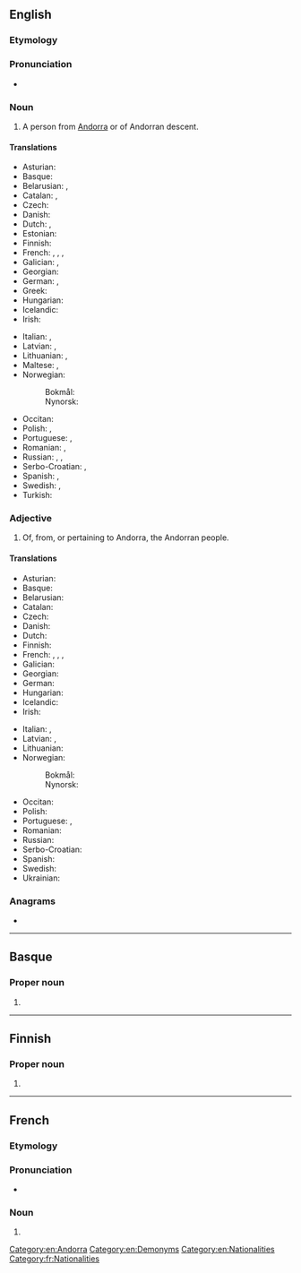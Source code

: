 {{also|andorran}}
==English==

===Etymology===
{{suffix|en|Andorra|n}}

===Pronunciation===
* {{IPA|en|/ænˈdɔːɹən/}}

===Noun===
{{en-noun}}

# A person from [[Andorra]] or of Andorran descent.

====Translations====
{{trans-top|person from Andorra}}
* Asturian: {{t+|ast|andorranu|m}}
* Basque: {{t+|eu|andorratar}}
* Belarusian: {{t|be|андо́рец|m|sc=Cyrl}}, {{t|be|андо́рка|f|sc=Cyrl}}
* Catalan: {{t+|ca|andorrà|m}}, {{t+|ca|andorrana|f}}
* Czech: {{t+|cs|Andořan|m}}
* Danish: {{t|da|andorraner|c}}
* Dutch: {{t+|nl|Andorrees|m}}, {{t+|nl|Andorrese|f}}
* Estonian: {{t|et|andorralane}}
* Finnish: {{t+|fi|andorralainen}}
* French: {{t+|fr|Andorran|m}}, {{t+|fr|Andorrane|f}}, {{t+|fr|andorran|m}}, {{t+|fr|andorrane|f}}
* Galician: {{t|gl|andorrano|m}}, {{t|gl|andorrana|f}}
* Georgian: {{t|ka|ანდორელი}}
* German: {{t+|de|Andorraner|m}}, {{t+|de|Andorranerin|f}}
* Greek: {{t+|el|Ανδορρανός}}
* Hungarian: {{t+|hu|andorrai}}
* Icelandic: {{t|is|Andorramaður|m}}
* Irish: {{t|ga|Andórach|m}}
{{trans-mid}}
* Italian: {{t+|it|andorrano|m}}, {{t+|it|andorrana|f}}
* Latvian: {{t|lv|andorietis|m}}, {{t|lv|andoriete|f}}
* Lithuanian: {{t+|lt|andorietis|m}}, {{t+|lt|andorietė|f}}
* Maltese: {{t|mt|Andorrjan|m}}, {{t|mt|Andorrjana|f}}
* Norwegian:
*: Bokmål: {{t+|nb|andorraner|m}}
*: Nynorsk: {{t+|nn|andorranar|m}}
* Occitan: {{t|oc|andorran|m}}
* Polish: {{t+|pl|Andorczyk|m}}, {{t+|pl|Andorka|f}}
* Portuguese: {{t+|pt|andorrano|m}}, {{t|pt|andorrense|m}}
* Romanian: {{t|ro|andorran|m}}, {{t|ro|andorrană|f}}
* Russian: {{t+|ru|андо́ррец|m}}, {{t|ru|[[жи́тель]] [[Андорра|Андо́рры]]|m}}, {{t|ru|[[жи́тельница]] [[Андорра|Андо́рры]]|f}}
* Serbo-Croatian: {{t+|sh|Andorac|m}}, {{t|sh|Andorka|f}}
* Spanish: {{t+|es|andorrano|m}}, {{t+|es|andorrana|f}}
* Swedish: {{t+|sv|andorran|c}}, {{t+|sv|andorranska|c}}
* Turkish: {{t+|tr|Andorralı}}
{{trans-bottom}}

===Adjective===
{{en-adj|-}}

# Of, from, or pertaining to Andorra, the Andorran people.

====Translations====
{{trans-top|pertaining to Andorra}}
* Asturian: {{t+|ast|andorranu}}
* Basque: {{t+|eu|andorratar}}
* Belarusian: {{t|be|андо́рскі|m|sc=Cyrl}}
* Catalan: {{t+|ca|andorrà}}
* Czech: {{t+|cs|andorrský}}
* Danish: {{t|da|andorransk}}
* Dutch: {{t+|nl|Andorrees}}
* Finnish: {{t+|fi|andorralainen}}
* French: {{t+|fr|Andorran|m}}, {{t+|fr|Andorrane|f}}, {{t+|fr|andorran|m}}, {{t+|fr|andorrane|f}}
* Galician: {{t|gl|andorrano}}
* Georgian: {{t|ka|ანდორული}}
* German: {{t+|de|andorranisch}}
* Hungarian: {{t+|hu|andorrai}}
* Icelandic: {{t|is|andorrskur|m}}
* Irish: {{t|ga|Andórach}}
{{trans-mid}}
* Italian: {{t+|it|andorrano|m}}, {{t+|it|andorrana|f}}
* Latvian: {{t|lv|andoriešu}}, {{t|lv|Andoras}}
* Lithuanian: {{t+|lt|andorietiškas}}
* Norwegian:
*: Bokmål: {{t|nb|andorransk}}
*: Nynorsk: {{t+|nn|andorransk}}
* Occitan: {{t|oc|andorran}}
* Polish: {{t+|pl|andorski|m}}
* Portuguese: {{t+|pt|andorrano}}, {{t|pt|andorrense}}
* Romanian: {{t|ro|andorran}}
* Russian: {{t+|ru|андо́ррский}}
* Serbo-Croatian: {{t+|sh|andorski}}
* Spanish: {{t+|es|andorrano}}
* Swedish: {{t+|sv|andorransk}}
* Ukrainian: {{t|uk|андо́ррський|m|sc=Cyrl}}
{{trans-bottom}}

===Anagrams===
* {{anagrams|en|a=aadnnorr|nonradar}}

[[Category:en:Andorra]]
[[Category:en:Demonyms]]
[[Category:en:Nationalities]]

----

==Basque==

===Proper noun===
{{head|eu|proper noun form}}

# {{inflection of|eu|Andorra||ine|indef}}

----

==Finnish==

===Proper noun===
{{head|fi|proper noun form}}

# {{infl of|fi|Andorra||gen|s}}

----

==French==

===Etymology===
{{suffix|fr|Andorre|an}}

===Pronunciation===
* {{audio|fr|LL-Q150 (fra)-WikiLucas00-Andorran.wav|Audio}}

===Noun===
{{fr-noun|m|f=Andorrane}}

# {{l|en|Andorran}}

[[Category:fr:Nationalities]]